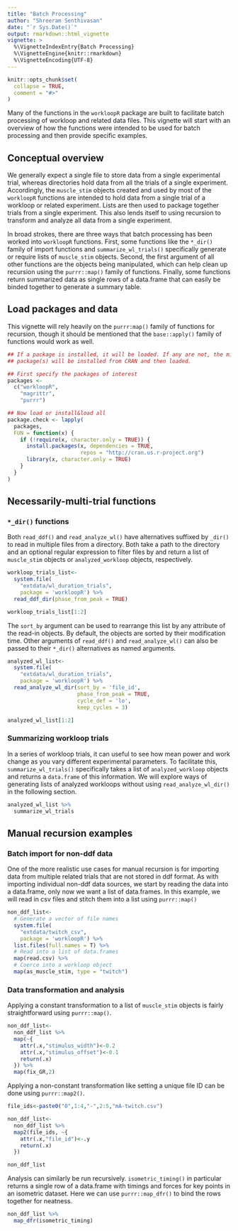 ```yaml
---
title: "Batch Processing"
author: "Shreeram Senthivasan"
date: "`r Sys.Date()`"
output: rmarkdown::html_vignette
vignette: >
  %\VignetteIndexEntry{Batch Processing}
  %\VignetteEngine{knitr::rmarkdown}
  %\VignetteEncoding{UTF-8}
---
```


```r
knitr::opts_chunk$set(
  collapse = TRUE,
  comment = "#>"
)
```

Many of the functions in the `workloopR` package are built to facilitate batch processing of workloop and related data files. This vignette will start with an overview of how the functions were intended to be used for batch processing and then provide specific examples.


## Conceptual overview

We generally expect a single file to store data from a single experimental trial, whereas directories hold data from all the trials of a single experiment. Accordingly, the `muscle_stim` objects created and used by most of the `workloopR` functions are intended to hold data from a single trial of a workloop or related experiment. Lists are then used to package together trials from a single experiment. This also lends itself to using recursion to transform and analyze all data from a single experiment.

In broad strokes, there are three ways that batch processing has been worked into `workloopR` functions. First, some functions like the `*_dir()` family of import functions and `summarize_wl_trials()` specifically generate or require lists of `muscle_stim` objects. Second, the first argument of all other functions are the objects being manipulated, which can help clean up recursion using the `purrr::map()` family of functions. Finally, some functions return summarized data as single rows of a data.frame that can easily be binded together to generate a summary table.


## Load packages and data

This vignette will rely heavily on the `purrr:map()` family of functions for recursion, though it should be mentioned that the `base::apply()` family of functions would work as well.

```r
## If a package is installed, it will be loaded. If any are not, the missing
## package(s) will be installed from CRAN and then loaded.

## First specify the packages of interest
packages <-
  c("workloopR",
    "magrittr",
    "purrr")

## Now load or install&load all
package.check <- lapply(
  packages,
  FUN = function(x) {
    if (!require(x, character.only = TRUE)) {
      install.packages(x, dependencies = TRUE,
                       repos = "http://cran.us.r-project.org")
      library(x, character.only = TRUE)
    }
  }
)
```


## Necessarily-multi-trial functions


### `*_dir()` functions

Both `read_ddf()` and `read_analyze_wl()` have alternatives suffixed by `_dir()` to read in multiple files from a directory. Both take a path to the directory and an optional regular expression to filter files by and return a list of `muscle_stim` objects or `analyzed_workloop` objects, respectively.

```r
workloop_trials_list<-
  system.file(
    "extdata/wl_duration_trials",
    package = 'workloopR') %>%
  read_ddf_dir(phase_from_peak = TRUE)

workloop_trials_list[1:2]
```

The `sort_by` argument can be used to rearrange this list by any attribute of the read-in objects. By default, the objects are sorted by their modification time. Other arguments of `read_ddf()` and `read_analyze_wl()` can also be passed to their `*_dir()` alternatives as named arguments.

```r
analyzed_wl_list<-
  system.file(
    "extdata/wl_duration_trials",
    package = 'workloopR') %>%
  read_analyze_wl_dir(sort_by = 'file_id',
                      phase_from_peak = TRUE,
                      cycle_def = 'lo',
                      keep_cycles = 3)

analyzed_wl_list[1:2]
```


### Summarizing workloop trials

In a series of workloop trials, it can useful to see how mean power and work change as you vary different experimental parameters. To facilitate this, `summarize_wl_trials()` specifically takes a list of `analyzed_workloop` objects and returns a `data.frame` of this information. We will explore ways of generating lists of analyzed workloops without using `read_analyze_wl_dir()` in the following section.

```r
analyzed_wl_list %>%
  summarize_wl_trials
```


## Manual recursion examples


### Batch import for non-ddf data

One of the more realistic use cases for manual recursion is for importing data from multiple related trials that are not stored in ddf format. As with importing individual non-ddf data sources, we start by reading the data into a data.frame, only now we want a list of data.frames. In this example, we will read in csv files and stitch them into a list using `purrr::map()`

```r
non_ddf_list<-
  # Generate a vector of file names
  system.file(
    "extdata/twitch_csv",
    package = 'workloopR') %>%
  list.files(full.names = T) %>%
  # Read into a list of data.frames
  map(read.csv) %>%
  # Coerce into a workloop object
  map(as_muscle_stim, type = "twitch")
```


### Data transformation and analysis

Applying a constant transformation to a list of `muscle_stim` objects is fairly straightforward using `purrr::map()`.

```r
non_ddf_list<-
  non_ddf_list %>%
  map(~{
    attr(.x,"stimulus_width")<-0.2
    attr(.x,"stimulus_offset")<-0.1
    return(.x)
  }) %>%
  map(fix_GR,2)
```

Applying a non-constant transformation like setting a unique file ID can be done using `purrr::map2()`.

```r
file_ids<-paste0("0",1:4,"-",2:5,"mA-twitch.csv")

non_ddf_list<-
  non_ddf_list %>%
  map2(file_ids, ~{
    attr(.x,"file_id")<-.y
    return(.x)
  })

non_ddf_list
```

Analysis can similarly be run recursively. `isometric_timing()` in particular returns a single row of a data.frame with timings and forces for key points in an isometric dataset. Here we can use `purrr::map_dfr()` to bind the rows together for neatness.

```r
non_ddf_list %>%
  map_dfr(isometric_timing)
```
